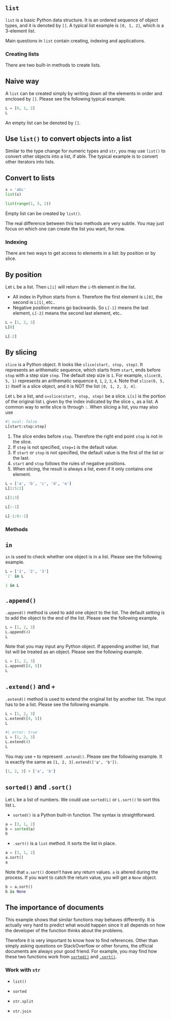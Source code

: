 
## `list` 

`list` is a basic Python data structure. It is an ordered sequence of object types, and it is denoted by `[]`. A typical list example is `[0, 1, 2]`, which is a 3-element list.

Main questions in `list` contain creating, indexing and applications.

### Creating lists

There are two built-in methods to create lists. 

::: {.callout-note collapse="true"}
## Naive way 
A `list` can be created simply by writing down all the elements in order and enclosed by `[]`. Please see the following typical example.

```python
L = [0, 1, 2]
L
```

An empty list can be denoted by `[]`. 
:::

::: {.callout-note collapse="true"}
## Use `list()` to convert objects into a list

Similar to the type change for numeric types and `str`, you may use `list()` to convert other objects into a list, if able. The typical example is to convert other iterators into lists.

::: {#exm-}
## Convert to lists

```python
s = 'abc'
list(s)
```

```python
list(range(1, 5, 2))
```
Empty list can be created by `list()`.
:::
:::

::: {.callout-tip}
The real difference between this two methods are very subtle. You may just focus on which one can create the list you want, for now.
:::



### Indexing
There are two ways to get access to elements in a list: by position or by slice. 


::: {.callout-note collapse="true"}
## By position

Let `L` be a list. Then `L[i]` will return the `i`-th element in the list. 

- All index in Python starts from `0`. Therefore the first element is `L[0]`, the second is `L[1]`, etc..
- Negative position means go backwards. So `L[-1]` means the last element, `L[-2]` means the second last element, etc..

::: {#exm-}

```python
L = [1, 2, 3]
L[0]
```

```python
L[-2]
```
:::

:::


::: {.callout-note collapse="true"}
## By slicing
`slice` is a Python object. It looks like `slice(start, stop, step)`. It represents an arithematic sequence, which starts from `start`, ends before `stop` with a step size `step`. The default step size is `1`. For example, `slice(0, 5, 1)` represents an arithematic sequence `0`, `1`, `2`, `3`, `4`. Note that `slice(0, 5, 1)` itself is a slice object, and it is NOT the list `[0, 1, 2, 3, 4]`. 

Let `L` be a list, and `s=slice(start, stop, step)` be a slice. `L[s]` is the portion of the original list `L` given by the index indicated by the slice `s`, as a list. A common way to write slice is through `:`. When slicing a list, you may also use 

```python
#| eval: false
L[start:stop:step]
```

1. The slice endes before `stop`. Therefore the right end point `stop` is not in the slice.
2. If `step` is not specified, `step=1` is the default value.
3. If `start` or `stop` is not specified, the default value is the first of the list or the last.
4. `start` and `stop` follows the rules of negative positions. 
5. When slicing, the result is always a list, even if it only contains one element.

::: {#exm-}

```python
L = ['a', 'b', 'c', 'd', 'e']
L[1:5:2]
```

```python
L[1:3]
```


```python
L[:-1]
```

```python
L[-1:0:-1]
```

:::

:::



### Methods

::: {.callout-note collapse="true"}
## `in`
`in` is used to check whether one object is in a list. Please see the following example.

```python
L = ['1', '2', '3']
'1' in L
```

```python
1 in L
```
:::


::: {.callout-note collapse="true"}
## `.append()`
`.append()` method is used to add one object to the list. The default setting is to add the object to the end of the list. Please see the following example.

```python
L = [1, 2, 3]
L.append(4)
L
```
Note that you may input any Python object. If appending another list, that list will be treated as an object. Please see the following example.

```python
L = [1, 2, 3]
L.append([4, 5])
L
```

:::


::: {.callout-note collapse="true"}
## `.extend()` and `+`
`.extend()` method is used to extend the original list by another list. The input has to be a list. Please see the following example.

```python
L = [1, 2, 3]
L.extend([4, 5])
L
```

```python
#| error: true
L = [1, 2, 3]
L.extend(4)
L
```
You may use `+` to represent `.extend()`. Please see the following example. It is exactly the same as `[1, 2, 3].extend(['a', 'b'])`.

```python
[1, 2, 3] + ['a', 'b']
```

:::



::: {.callout-note collapse=true}
## `sorted()` and `.sort()`
Let `L` be a list of numbers. We could use `sorted(L)` or `L.sort()` to sort this list `L`. 

- `sorted()` is a Python built-in function. The syntax is straightforward.

```python
a = [3, 1, 2]
b = sorted(a)
b
```

- `.sort()` is a `list` method. It sorts the list in place.
```python
a = [3, 1, 2]
a.sort()
a
```
Note that `a.sort()` doesn't have any return values. `a` is altered during the process. If you want to catch the return value, you will get a `None` object.

```python
b = a.sort()
b is None
```

::: {.callout-caution}
## The importance of documents
This example shows that similar functions may behaves differently. It is actually very hard to predict what would happen since it all depends on how the developer of the function thinks about the problems.

Therefore it is very important to know how to find references. Other than simply asking questions on StackOverflow or other forums, the official documents are always your good friend. For example, you may find how these two functions work from [`sorted()`](https://docs.python.org/3/library/functions.html#sorted) and [`.sort()`](https://docs.python.org/3/library/stdtypes.html#list.sort).
:::

:::


### Work with `str`

- `list()`
- `sorted`

- `str.split`
- `str.join`

